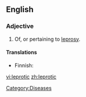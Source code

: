 ==English==

===Adjective===
{{en-adj}}

# Of, or pertaining to [[leprosy]].

====Translations====
{{trans-top|of, or pertaining to leprosy}}
* Finnish: {{t|fi|spitaalinen}}
{{trans-mid}}
{{trans-bottom}}

[[Category:Diseases]]

[[vi:leprotic]]
[[zh:leprotic]]